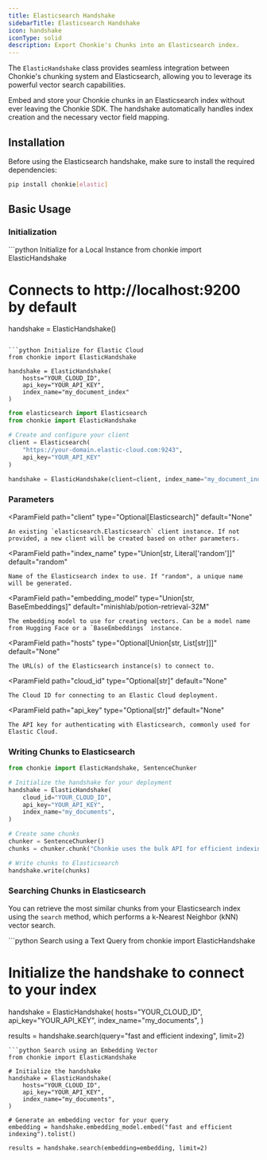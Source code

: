 ```yaml
---
title: Elasticsearch Handshake
sidebarTitle: Elasticsearch Handshake
icon: handshake
iconType: solid
description: Export Chonkie's Chunks into an Elasticsearch index.
---
```


The `ElasticHandshake` class provides seamless integration between Chonkie's chunking system and Elasticsearch, allowing you to leverage its powerful vector search capabilities.

Embed and store your Chonkie chunks in an Elasticsearch index without ever leaving the Chonkie SDK. The handshake automatically handles index creation and the necessary vector field mapping.

## Installation

Before using the Elasticsearch handshake, make sure to install the required dependencies:

```bash
pip install chonkie[elastic]
```

## Basic Usage

### Initialization
<CodeGroup>
```python Initialize for a Local Instance
from chonkie import ElasticHandshake

# Connects to http://localhost:9200 by default
handshake = ElasticHandshake()
```

```python Initialize for Elastic Cloud
from chonkie import ElasticHandshake

handshake = ElasticHandshake(
    hosts="YOUR_CLOUD_ID",
    api_key="YOUR_API_KEY",
    index_name="my_document_index"
)
```

```python Initialize with an Existing Client
from elasticsearch import Elasticsearch
from chonkie import ElasticHandshake

# Create and configure your client
client = Elasticsearch(
    "https://your-domain.elastic-cloud.com:9243",
    api_key="YOUR_API_KEY"
)

handshake = ElasticHandshake(client=client, index_name="my_document_index")
```
</CodeGroup>

### Parameters

<ParamField
    path="client"
    type="Optional[Elasticsearch]"
    default="None"
>
    An existing `elasticsearch.Elasticsearch` client instance. If not provided, a new client will be created based on other parameters.
</ParamField>

<ParamField
    path="index_name"
    type="Union[str, Literal['random']]"
    default="random"
>
    Name of the Elasticsearch index to use. If "random", a unique name will be generated.
</ParamField>

<ParamField
    path="embedding_model"
    type="Union[str, BaseEmbeddings]"
    default="minishlab/potion-retrieval-32M"
>
    The embedding model to use for creating vectors. Can be a model name from Hugging Face or a `BaseEmbeddings` instance.
</ParamField>

<ParamField
    path="hosts"
    type="Optional[Union[str, List[str]]]"
    default="None"
>
    The URL(s) of the Elasticsearch instance(s) to connect to.
</ParamField>

<ParamField
    path="cloud_id"
    type="Optional[str]"
    default="None"
>
    The Cloud ID for connecting to an Elastic Cloud deployment.
</ParamField>

<ParamField
    path="api_key"
    type="Optional[str]"
    default="None"
>
    The API key for authenticating with Elasticsearch, commonly used for Elastic Cloud.
</ParamField>


### Writing Chunks to Elasticsearch

```python
from chonkie import ElasticHandshake, SentenceChunker

# Initialize the handshake for your deployment
handshake = ElasticHandshake(
    cloud_id="YOUR_CLOUD_ID",
    api_key="YOUR_API_KEY",
    index_name="my_documents",
)

# Create some chunks
chunker = SentenceChunker()
chunks = chunker.chunk("Chonkie uses the bulk API for efficient indexing. It's fast and reliable!")

# Write chunks to Elasticsearch
handshake.write(chunks)
```

### Searching Chunks in Elasticsearch

You can retrieve the most similar chunks from your Elasticsearch index using the `search` method, which performs a k-Nearest Neighbor (kNN) vector search.

<CodeGroup>
```python Search using a Text Query
from chonkie import ElasticHandshake

# Initialize the handshake to connect to your index
handshake = ElasticHandshake(
    hosts="YOUR_CLOUD_ID",
    api_key="YOUR_API_KEY",
    index_name="my_documents",
)

results = handshake.search(query="fast and efficient indexing", limit=2)
```
```python Search using an Embedding Vector
from chonkie import ElasticHandshake

# Initialize the handshake
handshake = ElasticHandshake(
    hosts="YOUR_CLOUD_ID",
    api_key="YOUR_API_KEY",
    index_name="my_documents",
)

# Generate an embedding vector for your query
embedding = handshake.embedding_model.embed("fast and efficient indexing").tolist()

results = handshake.search(embedding=embedding, limit=2)
```
</CodeGroup>